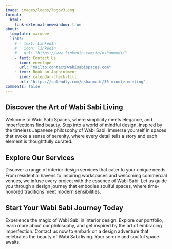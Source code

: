 ```yaml
---
image: images/logos/logov3.png
format:
  html:
    link-external-newwindow: true
about:
  template: marquee
  links:
    # - text: LinkedIn
    #   icon: linkedin
    #   url: "https://www.linkedin.com/in/oshanmodi/"
    - text: Contact Us
      icon: envelope
      url: "mailto:contact@wabisabispaces.com"
    - text: Book an Appointment
      icon: calendar-check-fill
      url: "https://calendly.com/oshanmodi/30-minute-meeting"
comments: false
---
```

::: {.column-body}

## Discover the Art of Wabi Sabi Living

 Welcome to Wabi Sabi Spaces, where simplicity meets elegance, and imperfections find beauty. Step into a world of mindful design, inspired by the timeless Japanese philosophy of Wabi Sabi. Immerse yourself in spaces that evoke a sense of serenity, where every detail tells a story and each element is thoughtfully curated.

## Explore Our Services

Discover a range of interior design services that cater to your unique needs. From residential havens to inspiring workspaces and welcoming commercial venues, we infuse every project with the essence of Wabi Sabi. Let us guide you through a design journey that embodies soulful spaces, where time-honored traditions meet modern sensibilities.

## Start Your Wabi Sabi Journey Today

Experience the magic of Wabi Sabi in interior design. Explore our portfolio, learn more about our philosophy, and get inspired by the art of embracing imperfection. Contact us now to embark on a design adventure that celebrates the beauty of Wabi Sabi living. Your serene and soulful space awaits.


:::